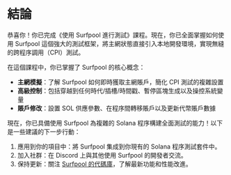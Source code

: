 
# 結論

恭喜你！你已完成《使用 Surfpool 進行測試》課程。現在，你已全面掌握如何使用 Surfpool 這個強大的測試框架，將主網狀態直接引入本地開發環境，實現無縫的跨程序調用（CPI）測試。

<ArticleSection name="你所學到的內容" id="what-you-learned" level="h2" />

在這個課程中，你已掌握了 Surfpool 的核心概念：
- **主網模擬**：了解 Surfpool 如何即時獲取主網賬戶，簡化 CPI 測試的複雜設置
- **高級控制**：包括穿越到任何時代/插槽/時間戳、暫停區塊生成以及操控系統變量
- **賬戶修改**：設置 SOL 供應參數、在程序間轉移賬戶以及更新代幣賬戶數據

<ArticleSection name="下一步" id="next-steps" level="h2" />

現在，你已具備使用 Surfpool 為複雜的 Solana 程序構建全面測試的能力！以下是一些建議的下一步行動：
1. 應用到你的項目中：將 Surfpool 集成到你現有的 Solana 程序測試套件中。
2. 加入社群：在 Discord 上與其他使用 Surfpool 的開發者交流。
3. 保持更新：關注 [Surfpool 的代碼庫](https://github.com/txtx/surfpool)，了解最新功能和性能改進。